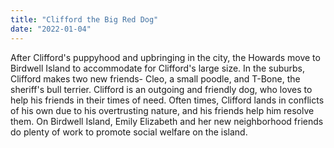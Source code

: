 ```yaml
---
title: "Clifford the Big Red Dog"
date: "2022-01-04"
---
```


After Clifford's puppyhood and upbringing in the city, the Howards move to Birdwell Island to accommodate for Clifford's large size.
In the suburbs, Clifford makes two new friends- Cleo, a small poodle, and T-Bone, the sheriff's bull terrier.
Clifford is an outgoing and friendly dog, who loves to help his friends in their times of need. 
Often times, Clifford lands in conflicts of his own due to his overtrusting nature, and his friends help him resolve them. 
On Birdwell Island, Emily Elizabeth and her new neighborhood friends do plenty of work to promote social welfare on the island.